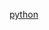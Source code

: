 {{User language-3|Python|这个用户能'''熟练地'''使用'''[[:Category:Python 使用者|Python]]'''。|Python}}
<noinclude>
[[Category:程式用戶框模板|python]]
</noinclude>
